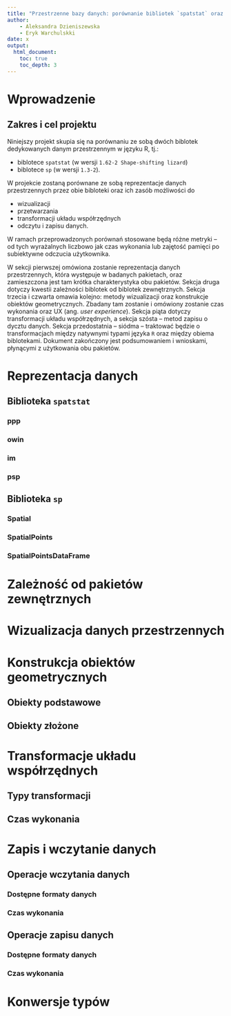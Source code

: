 ```yaml
---
title: "Przestrzenne bazy danych: porównanie bibliotek `spatstat` oraz `sp`"
author: 
    - Aleksandra Dzieniszewska
    - Eryk Warchulskki
date: x
output:
  html_document:
    toc: true
    toc_depth: 3
---
```



# Wprowadzenie 
## Zakres i cel projektu


Niniejszy projekt skupia się na porównaniu ze sobą dwóch biblotek dedykowanych danym przestrzennym w języku R, tj.:

* biblotece `spatstat` (w wersji `1.62-2 Shape-shifting lizard`)
* biblotece `sp` (w wersji `1.3-2`).


W projekcie zostaną porównane ze sobą reprezentacje danych przestrzennych przez obie bibloteki oraz ich zasób możliwości do

- wizualizacji
- przetwarzania
- transformacji układu współrzędnych 
- odczytu i zapisu danych.

W ramach przeprowadzonych porównań stosowane będą różne metryki -- od tych wyrażalnych liczbowo jak czas wykonania lub zajętość pamięci po subiektywne odczucia użytkownika. 


W sekcji pierwszej omówiona zostanie reprezentacja danych przestrzennych, która występuje w badanych pakietach, oraz zamieszczona jest tam krótka charakterystyka obu pakietów. Sekcja druga dotyczy kwestii zależności biblotek od biblotek zewnętrznych. Sekcja trzecia i czwarta omawia kolejno: metody wizualizacji oraz konstrukcje obiektów geometrycznych. Zbadany tam zostanie i omówiony zostanie czas wykonania oraz UX (ang. _user experience_). Sekcja piąta dotyczy transformacji układu współrzędnych, a sekcja szósta -- metod zapisu o dycztu danych. Sekcja przedostatnia -- siódma -- traktować będzie o transformacjach między natywnymi typami języka `R` oraz między obiema biblotekami. Dokument zakończony jest podsumowaniem i wnioskami, płynącymi z użytkowania obu pakietów.  


# Reprezentacja danych 
## Biblioteka `spatstat`
### ppp
### owin
### im
### psp 
## Biblioteka `sp`
### Spatial
### SpatialPoints
### SpatialPointsDataFrame
# Zależność od pakietów zewnętrznych
# Wizualizacja danych przestrzennych
# Konstrukcja obiektów geometrycznych
## Obiekty podstawowe
## Obiekty złożone
# Transformacje układu współrzędnych
## Typy transformacji
## Czas wykonania
# Zapis i wczytanie danych
## Operacje wczytania danych
### Dostępne formaty danych
### Czas wykonania 
## Operacje zapisu danych
### Dostępne formaty danych
### Czas wykonania 
# Konwersje typów
